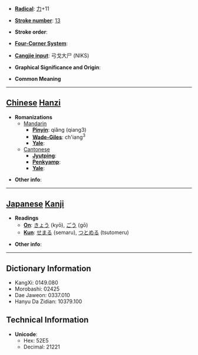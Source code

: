 * '''[[Wiktionary:Chinese radical index| Radical]]''': [[Wiktionary:Chinese radical index 力|力]]+11

* '''[[Wiktionary:Chinese total strokes index|Stroke number]]''': [[Wiktionary:Chinese total strokes index 13|13]]

* '''Stroke order''': 

* '''[[Wiktionary:Chinese four corner index|Four-Corner System]]''': 

* '''[[Wiktionary:Chinese Cangjie index|Cangjie input]]''': 弓戈大尸 (NIKS)

* '''Graphical Significance and Origin''': 

* '''Common Meaning'''

----

== [[Chinese]] [[Hanzi]] ==

* '''Romanizations'''
** [[Mandarin]]
*** '''[[Pinyin]]''': qiǎng (qiang3)
*** '''[[Wade-Giles]]''': ch'iang<sup>3</sup>
*** '''[[Yale]]''': 
**[[Cantonese]]
***'''[[Jyutping]]''':
***'''[[Penkyamp]]''': 
***'''[[Yale]]''': 

* '''Other info''': 

----

== [[Japanese]] [[Kanji]] ==

* '''Readings'''
** '''[[On]]''': [[きょう]] (kyō), [[ごう]] (gō)
** '''[[Kun]]''': [[せまる]] (semaru), [[つとめる]] (tsutomeru)

* '''Other info''':  

----

== Dictionary Information ==

* KangXi: 0149.080
* Morobashi: 02425
* Dae Jaweon: 0337.010
* Hanyu Da Zidian: 10379.100

== Technical Information ==

* '''Unicode''':
** Hex: 52E5
** Decimal: 21221